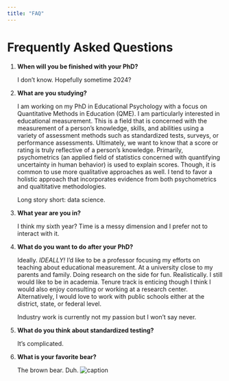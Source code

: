 ```yaml
---
title: "FAQ"
---
```

# Frequently Asked Questions

1. **When will you be finished with your PhD?**

    I don't know. Hopefully sometime 2024?

2. **What are you studying?**

    I am working on my PhD in Educational Psychology with a focus on Quantitative Methods in Education (QME). I am particularly interested in educational measurement. This is a field that is concerned with the measurement of a person's knowledge, skills, and abilities using a variety of assessment methods such as standardized tests, surveys, or performance assessments. Ultimately, we want to know that a score or rating is truly reflective of a person's knowledge. Primarily, psychometrics (an applied field of statistics concerned with quantifying uncertainty in human behavior) is used to explain scores. Though, it is common to use more qualitative approaches as well. I tend to favor a holistic approach that incorporates evidence from both psychometrics and qualtitative methodologies.

    Long story short: data science.

3. **What year are you in?**

    I think my sixth year? Time is a messy dimension and I prefer not to interact with it.
  
4. **What do you want to do after your PhD?**

    Ideally. *IDEALLY!* I'd like to be a professor focusing my efforts on teaching about educational measurement. At a university close to my parents and family. Doing research on the side for fun. Realistically. I still would like to be in academia. Tenure track is enticing though I think I would also enjoy consulting or working at a research center. Alternatively, I would love to work with public schools either at the district, state, or federal level. 
  
    Industry work is currently not my passion but I won't say never. 
  
5. **What do you think about standardized testing?**

    It's complicated.
  
6. **What is your favorite bear?**

    The brown bear. Duh. 
    ![caption](img/bear-with-me-1527643.jpg)

